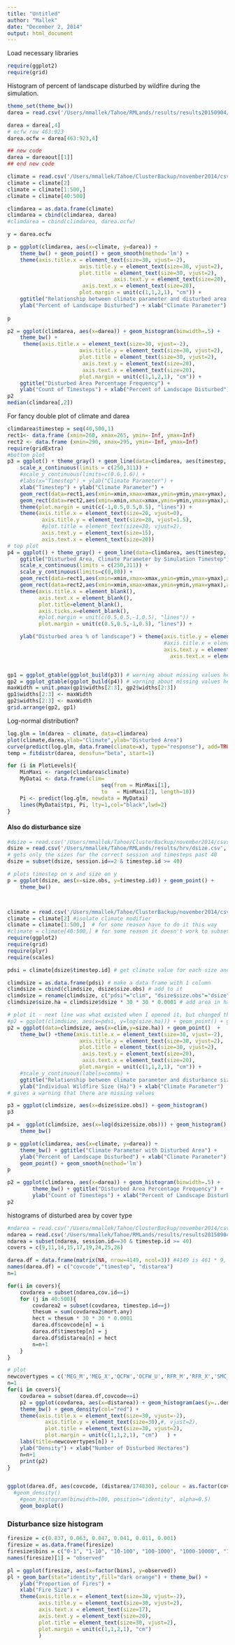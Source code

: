 ```yaml
---
title: "Untitled"
author: "Mallek"
date: "December 2, 2014"
output: html_document
---
```

Load necessary libraries
```r
require(ggplot2)
require(grid)
```
Histogram of percent of landscape disturbed by wildfire during the simulation.

```r
theme_set(theme_bw())
darea = read.csv('/Users/mmallek/Tahoe/RMLands/results/results20150904/darea-hrv/HRV-Wildfire_darea_trajectory.csv', header=TRUE)

darea = darea[,4]
# ocfw row 463:923
darea.ocfw = darea[463:923,4]

## new code
darea = dareaout[[1]]
## end new code

climate = read.csv('/Users/mmallek/Tahoe/ClusterBackup/november2014/csvs_upto_s20/climate_mean_5yr_660.csv', header=TRUE)
climate = climate[2]
climate = climate[1:500,]
climate = climate[40:500]

climdarea = as.data.frame(climate)
climdarea = cbind(climdarea, darea)
#climdarea = cbind(climdarea, darea.ocfw)

y = darea.ocfw

p = ggplot(climdarea, aes(x=climate, y=darea)) + 
    theme_bw() + geom_point() + geom_smooth(method='lm') +
    theme(axis.title.x = element_text(size=30, vjust=-2), 
                       axis.title.y = element_text(size=30, vjust=2), 
                       plot.title = element_text(size=30, vjust=2), 
                                  axis.text.y = element_text(size=20), 
                        axis.text.x = element_text(size=20), 
                       plot.margin = unit(c(1,1,2,1), "cm")) + 
    ggtitle("Relationship between climate parameter and disturbed area per timestep") +
    ylab("Percent of Landscape Disturbed") + xlab("Climate Parameter") 
    
p

p2 = ggplot(climdarea, aes(x=darea)) + geom_histogram(binwidth=.5) + 
    theme_bw() + 
     theme(axis.title.x = element_text(size=30, vjust=-2), 
                       axis.title.y = element_text(size=30, vjust=2), 
                       plot.title = element_text(size=30, vjust=2), 
                        axis.text.y = element_text(size=20), 
                        axis.text.x = element_text(size=20), 
                       plot.margin = unit(c(1,1,2,1), "cm")) + 
    ggtitle("Disturbed Area Percentage Frequency") +
    ylab("Count of Timesteps") + xlab("Percent of Landscape Disturbed") 
p2   
median(climdarea[,2])
```

For fancy double plot of climate and darea

```r
climdarea$timestep = seq(40,500,1)
rect1<- data.frame (xmin=260, xmax=265, ymin=-Inf, ymax=Inf)
rect2 <- data.frame (xmin=290, xmax=295, ymin=-Inf, ymax=Inf)
require(gridExtra)
#bottom plot
p3 = ggplot() + theme_gray() + geom_line(data=climdarea, aes(timestep, climate)) + 
    scale_x_continuous(limits = c(250,311)) +
    #scale_y_continuous(limits=c(0.6,1.6)) +
    #labs(x="Timestep") + ylab("Climate Parameter") +
    xlab("Timestep") + ylab("Climate Parameter") +
    geom_rect(data=rect1,aes(xmin=xmin,xmax=xmax,ymin=ymin,ymax=ymax), alpha=0.1,fill="blue")+
    geom_rect(data=rect2,aes(xmin=xmin,xmax=xmax,ymin=ymin,ymax=ymax),alpha=0.1,fill="blue")+
    theme(plot.margin = unit(c(-1,0.5,0.5,0.5), "lines")) +
    theme(axis.title.x = element_text(size=20, vjust=0), 
           axis.title.y = element_text(size=20, vjust=1.5), 
           #plot.title = element_text(size=30, vjust=2), 
           axis.text.y = element_text(size=15), 
           axis.text.x = element_text(size=20))
# top plot
p4 = ggplot() + theme_gray() + geom_line(data=climdarea, aes(timestep, darea)) + 
    ggtitle("Disturbed Area, Climate Parameter by Simulation Timestep") +
    scale_x_continuous(limits = c(250,311)) +
    scale_y_continuous(limits=c(0,80)) +
    geom_rect(data=rect1,aes(xmin=xmin,xmax=xmax,ymin=ymin,ymax=ymax),alpha=0.1,fill="blue") +
    geom_rect(data=rect2,aes(xmin=xmin,xmax=xmax,ymin=ymin,ymax=ymax),alpha=0.1,fill="blue")+
    theme(axis.title.x = element_blank(),
          axis.text.x = element_blank(),
          plot.title=element_blank(),
          axis.ticks.x=element_blank(),
          #plot.margin = unit(c(0.5,0.5,-1,0.5), "lines")) +
          plot.margin = unit(c(0.5,0.5,-1,0.5), "lines")) +

    ylab("Disturbed area % of landscape") + theme(axis.title.y = element_text(size=20, vjust=1.5),
                                                  #axis.title.x = element_text(size=20, vjust=2),
                                                  axis.text.y = element_text(size=15), 
                                                    axis.text.x = element_text(size=20))


gp1 = ggplot_gtable(ggplot_build(p3)) # warning about missing values here
gp2 = ggplot_gtable(ggplot_build(p4)) # warning about missing values here
maxWidth = unit.pmax(gp1$widths[2:3], gp2$widths[2:3])
gp1$widths[2:3] <- maxWidth
gp2$widths[2:3] <- maxWidth
grid.arrange(gp2, gp1) 


```

Log-normal distribution?
```r
log.glm = lm(darea ~ climate, data=climdarea)
plot(climate,darea,xlab="Climate",ylab="Disturbed Area")
curve(predict(log.glm, data.frame(climate=x), type="response"), add=TRUE)
temp = fitdistr(darea, densfun="beta", start=1)
```

```r
for (i in PlotLevels){
    MinMaxi <- range(climdarea$climate)
    MyDatai <- data.frame(clim=
                              seq(from = MinMaxi[1], 
                              to   = MinMaxi[2], length=10))
    Pi <- predict(log.glm, newdata = MyDatai)
    lines(MyDatai$tpi, Pi, lty=1,col="black",lwd=2)
}
```

#### Also do disturbance size
```r
#dsize = read.csv('/Users/mmallek/Tahoe/ClusterBackup/november2014/csvs_upto_s20/dsize.csv', header=TRUE)
dsize = read.csv('/Users/mmallek/Tahoe/RMLands/results/hrv/dsize.csv', header=TRUE)
# gets only the sizes for the correct session and timesteps past 40
dsize = subset(dsize, session.id==2 & timestep.id >= 40)

# plots timestep on x and size on y
p = ggplot(dsize, aes(x=size.obs, y=timestep.id)) + geom_point() +
    theme_bw()



climate = read.csv('/Users/mmallek/Tahoe/ClusterBackup/november2014/csvs_upto_s20/climate_mean_5yr_660.csv', header=TRUE)
climate = climate[2] #isolate climate modifier
climate = climate[1:500,]  # for some reason have to do it this way
#climate = climate[40:500,] # for some reason it doesn't work to subset climate
require(ggplot2)
require(grid)
require(plyr)
require(scales)

pdsi = climate[dsize$timestep.id] # get climate value for each size and timestep combination

climdsize = as.data.frame(pdsi) # make a data frame with 1 column
climdsize = cbind(climdsize, dsize$size.obs) # add to it
climdsize = rename(climdsize, c("pdsi"="clim", "dsize$size.obs"="dsize")) # give better names
climdsize$size.ha = climdsize$dsize * 30 * 30 * 0.0001 # add area in ha

# plot it - next line was what existed when I opened it, but changed the log and got rid of the smooth
#p2 = ggplot(climdsize, aes(x=pdsi, y=log(size.ha))) + geom_point() + geom_smooth(method='lm') +
p2 = ggplot(data=climdsize, aes(x=clim,y=size.ha)) + geom_point()  +
    theme_bw() +theme(axis.title.x = element_text(size=30, vjust=-2), 
                       axis.title.y = element_text(size=30, vjust=2), 
                       plot.title = element_text(size=30, vjust=2), 
                        axis.text.y = element_text(size=20), 
                        axis.text.x = element_text(size=20), 
                       plot.margin = unit(c(1,1,2,1), "cm")) + 
    #scale_y_continuous(labels=comma) +
    ggtitle("Relationship between climate parameter and disturbance size") +
    ylab("Individual Wildfire Size (Ha)") + xlab("Climate Parameter")
# gives a warning that there are missing values

p3 = ggplot(climdsize, aes(x=dsize$size.obs)) + geom_histogram()
p3

p4 =  ggplot(climdsize, aes(x=log(dsize$size.obs))) + geom_histogram() +
    theme_bw()

p = ggplot(climdarea, aes(x=climate, y=darea)) + 
    theme_bw() + ggtitle("Climate Parameter with Disturbed Area") +
    ylab("Percent of Landscape Disturbed") + xlab("Climate Parameter") +
    geom_point() + geom_smooth(method='lm') 
p

p2 = ggplot(climdarea, aes(x=darea)) + geom_histogram(binwidth=.5) +
        theme_bw() + ggtitle("Disturbed Area Percentage Frequency") +
        ylab("Count of Timesteps") + xlab("Percent of Landscape Disturbed") 
p2    
```

histograms of disturbed area by cover type
```r
#ndarea = read.csv('/Users/mmallek/Tahoe/ClusterBackup/november2014/csvs_upto_s20/darea.csv')
ndarea = read.csv('/Users/mmallek/Tahoe/RMLands/results/results20150904/darea.csv')
ndarea = subset(ndarea, session.id==30 & timestep.id >= 40)     
covers = c(9,11,14,15,17,19,24,25,26)

darea.df = data.frame(matrix(NA, nrow=4149, ncol=3)) #4149 is 461 * 9, or timesteps * number of cover types
names(darea.df) = c("covcode","timestep", "distarea")
n=1

for(i in covers){
    covdarea = subset(ndarea,cov.id==i)
    for (j in 40:500){
        covdarea2 = subset(covdarea, timestep.id==j)
        thesum = sum(covdarea2$mort.any)
        hect = thesum * 30 * 30 * 0.0001
        darea.df$covcode[n] = i
        darea.df$timestep[n] = j
        darea.df$distarea[n] = hect
        n=n+1
    }
}

# plot
newcovertypes = c('MEG_M','MEG_X','OCFW','OCFW_U','RFR_M','RFR_X','SMC_M','SMC_U','SMC_X')
n=1
for(i in covers){
    covdarea = subset(darea.df,covcode==i)
    p2 = ggplot(covdarea, aes(x=distarea)) + geom_histogram(aes(y=..density..), col="black", fill="grey31") + #binwidth=) + 
    theme_bw() + geom_density(col="red") +
    theme(axis.title.x = element_text(size=30, vjust=-2), 
            axis.title.y = element_text(size=30),#, vjust=2), 
            plot.title = element_text(size=30, vjust=2), 
            plot.margin = unit(c(1,1,2,1), "cm")   ) +
    labs(title=newcovertypes[n]) +
    ylab("Density") + xlab("Number of Disturbed Hectares") 
    n=n+1
    print(p2)
}


ggplot(darea.df, aes(covcode, (distarea/174830), colour = as.factor(covcode))) +
  #geom_density()
    #geom_histogram(binwidth=100, position="identity", alpha=0.5)
    geom_boxplot()
```

### Disturbance size histogram
```r
firesize = c(0.837, 0.063, 0.047, 0.041, 0.011, 0.001)
firesize = as.data.frame(firesize)
firesize$bins = c("0-1", "1-10", "10-100", "100-1000", "1000-10000", "10000-100000")
names(firesize)[1] = "observed"

pl = ggplot(firesize, aes(x=factor(bins), y=observed))
pl + geom_bar(stat="identity",fill="dark orange") + theme_bw() + 
    ylab("Proportion of Fires") + 
    xlab("Fire Size") +
    theme(axis.title.x = element_text(size=30, vjust=-2), 
          axis.title.y = element_text(size=30, vjust=2),
          axis.text.x = element_text(size=17),
          axis.text.y = element_text(size=20),
          plot.title = element_text(size=30, vjust=2),
          plot.margin = unit(c(1,1,2,1), "cm")   
          ) 

```


